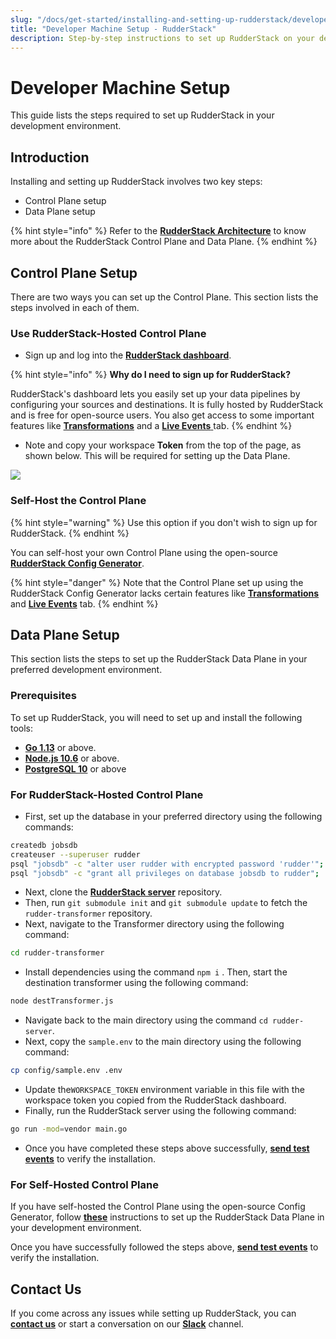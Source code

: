 ```yaml
---
slug: "/docs/get-started/installing-and-setting-up-rudderstack/developer-machine-setup"
title: "Developer Machine Setup - RudderStack"
description: Step-by-step instructions to set up RudderStack on your developer machine.
---
```


# Developer Machine Setup

This guide lists the steps required to set up RudderStack in your development environment.

## Introduction

Installing and setting up RudderStack involves two key steps:

- Control Plane setup
- Data Plane setup

{% hint style="info" %}
Refer to the [**RudderStack Architecture**](../rudderstack-architecture.md) to know more about the RudderStack Control Plane and Data Plane.
{% endhint %}

## Control Plane Setup

There are two ways you can set up the Control Plane. This section lists the steps involved in each of them.

### **Use RudderStack-Hosted Control Plane**

- Sign up and log into the [**RudderStack dashboard**](https://app.rudderlabs.com/signup).

{% hint style="info" %}
**Why do I need to sign up for RudderStack?**

RudderStack's dashboard lets you easily set up your data pipelines by configuring your sources and destinations. It is fully hosted by RudderStack and is free for open-source users. You also get access to some important features like [**Transformations**](../../adding-a-new-user-transformation-in-rudderstack/) and a [**Live Events** ](../../user-guides/how-to-guides/live-destination-event-debugger.md)tab.
{% endhint %}

- Note and copy your workspace **Token** from the top of the page, as shown below. This will be required for setting up the Data Plane.

![](../../.gitbook/assets/screen-shot-2021-07-01-at-5.36.15-pm%20%283%29%20%283%29%20%282%29%20%283%29%20%283%29%20%283%29%20%283%29%20%283%29%20%281%29%20%281%29.png)

### Self-Host the Control Plane

{% hint style="warning" %}
Use this option if you don't wish to sign up for RudderStack.
{% endhint %}

You can self-host your own Control Plane using the open-source [**RudderStack Config Generator**](../../user-guides/how-to-guides/rudderstack-config-generator.md).

{% hint style="danger" %}
Note that the Control Plane set up using the RudderStack Config Generator lacks certain features like [**Transformations**](../../adding-a-new-user-transformation-in-rudderstack/) and [**Live Events**](../../user-guides/how-to-guides/live-destination-event-debugger.md) tab.
{% endhint %}

## Data Plane Setup

This section lists the steps to set up the RudderStack Data Plane in your preferred development environment.

### Prerequisites

To set up RudderStack, you will need to set up and install the following tools:

- [**Go 1.13**](https://golang.org/dl/) or above.
- [**Node.js 10.6**](https://nodejs.org/en/download/) or above.
- [**PostgreSQL 10**](https://www.postgresql.org/download/) or above

### For **RudderStack-Hosted Control Plane**

- First, set up the database in your preferred directory using the following commands:

```bash
createdb jobsdb
createuser --superuser rudder
psql "jobsdb" -c "alter user rudder with encrypted password 'rudder'";
psql "jobsdb" -c "grant all privileges on database jobsdb to rudder";
```

- Next, clone the [**RudderStack server**](https://github.com/rudderlabs/rudder-server) repository.
- Then, run `git submodule init` and `git submodule update` to fetch the `rudder-transformer` repository.
- Next, navigate to the Transformer directory using the following command:

```bash
cd rudder-transformer
```

- Install dependencies using the command `npm i` . Then, start the destination transformer using the following command:

```bash
node destTransformer.js
```

- Navigate back to the main directory using the command `cd rudder-server`.
- Next, copy the `sample.env` to the main directory using the following command:

```bash
cp config/sample.env .env
```

- Update the`WORKSPACE_TOKEN` environment variable in this file with the workspace token you copied from the RudderStack dashboard.
- Finally, run the RudderStack server using the following command:

```bash
go run -mod=vendor main.go
```

- Once you have completed these steps above successfully, [**send test events**](sending-test-events.md) to verify the installation.

### For **Self-Hosted Control Plane**

If you have self-hosted the Control Plane using the open-source Config Generator, follow [**these**](https://docs.rudderstack.com/get-started/config-generator#developer-machine-setup) instructions to set up the RudderStack Data Plane in your development environment.

Once you have successfully followed the steps above, [**send test events**](sending-test-events.md) to verify the installation.

## Contact Us

If you come across any issues while setting up RudderStack, you can [**contact us**](mailto:%20docs@rudderstack.com) or start a conversation on our [**Slack**](https://resources.rudderstack.com/join-rudderstack-slack) channel.
